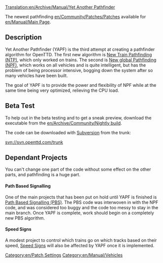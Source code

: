 [[Translation:en/Archive/Manual/Yet Another Pathfinder]]
[[Category:en/Patch Settings]]
[[Category:en/Manual/Vehicles]]

The newest pathfinding [[en/Community/Patches/Patches]] available for [[en/Manual/Main Page]].

{{en/Note|Yet Another Pathfinder is currently under beta testing in a the trunk. Grab a [[en/Archive/Community/Nightly build]]!}}


== Description ==
Yet Another Pathfinder (YAPF) is the third attempt at creating a pathfinder algorithm for OpenTTD.  The first new algorithm is [[en/Archive/Manual/Settings/New train pathfinding|New Train Pathfinding (NTP)]], which only worked on trains. The second is [[en/Archive/Manual/Settings/New global pathfinding|New global Pathfinding (NPF)]], which works on all vehicles and is quite intelligent, but has the problem of being processor intensive, bogging down the system after so many vehicles have been built.

The goal of YAPF is to provide the power and flexibility of NPF while at the same time being very optimized, relieving the CPU load.  

== Beta Test ==
To help out in the beta testing and to get a sneak preview, download the executable from the [[en/Archive/Community/Nightly build]].

The code can be downloaded with [[en/Development/FAQ development#source-code|Subversion]] from the trunk:

svn://svn.openttd.com/trunk

== Dependant Projects ==
You can't change one part of the code without some effect on the other parts, and pathfinding is a huge part.

==== Path Based Signalling ====
One of the main projects that has been put on hold until YAPF is finished is [[en/Archive/Manual/Yet Another PBS Patch|Path Based Signalling (PBS)]]. The PBS code was interwoven in with the NPF code, and was considered too buggy and the code too messy to stay in the main branch. Once YAPF is complete, work should begin on a completely new PBS algorithm.

==== Speed Signs ====
A modest project to control which trains go on which tracks based on their speed, [http://www.tt-forums.net/viewtopic.php?t=24187 Speed Signs] will also be affected by YAPF once it is implemented.